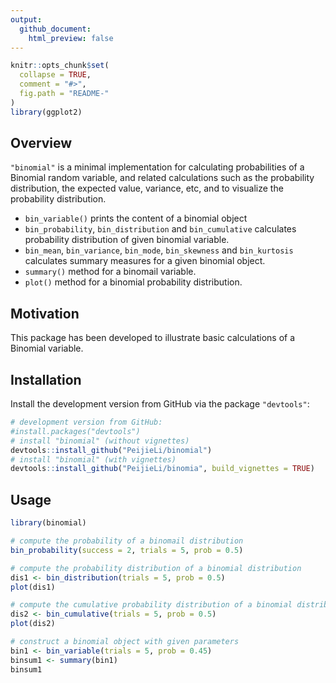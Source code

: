 ```yaml
---
output:
  github_document:
    html_preview: false
---
```


<!-- README.md is generated from README.Rmd. Please edit that file -->

```r
knitr::opts_chunk$set(
  collapse = TRUE,
  comment = "#>",
  fig.path = "README-"
)
library(ggplot2)
```


## Overview

`"binomial"` is a minimal implementation for calculating probabilities of a Binomial random variable, and related calculations such as the probability distribution, the expected value, variance, etc, and to visualize the probability distribution.

* `bin_variable()` prints the content of a binomial object
* `bin_probability`, `bin_distribution` and `bin_cumulative` calculates probability distribution of given binomial variable.
* `bin_mean`, `bin_variance`, `bin_mode`, `bin_skewness` and `bin_kurtosis` calculates summary measures for a given binomial object.
* `summary()` method for a binomail variable.
* `plot()` method for a binomial probability distribution.


## Motivation

This package has been developed to illustrate basic calculations of a Binomial variable.


## Installation

Install the development version from GitHub via the package `"devtools"`:

```r
# development version from GitHub:
#install.packages("devtools") 
# install "binomial" (without vignettes)
devtools::install_github("PeijieLi/binomial")
# install "binomial" (with vignettes)
devtools::install_github("PeijieLi/binomia", build_vignettes = TRUE)
```


## Usage

```r
library(binomial)

# compute the probability of a binomail distribution
bin_probability(success = 2, trials = 5, prob = 0.5)

# compute the probability distribution of a binomial distribution
dis1 <- bin_distribution(trials = 5, prob = 0.5)
plot(dis1)

# compute the cumulative probability distribution of a binomial distribution
dis2 <- bin_cumulative(trials = 5, prob = 0.5)
plot(dis2)

# construct a binomial object with given parameters
bin1 <- bin_variable(trials = 5, prob = 0.45)
binsum1 <- summary(bin1)
binsum1
```
